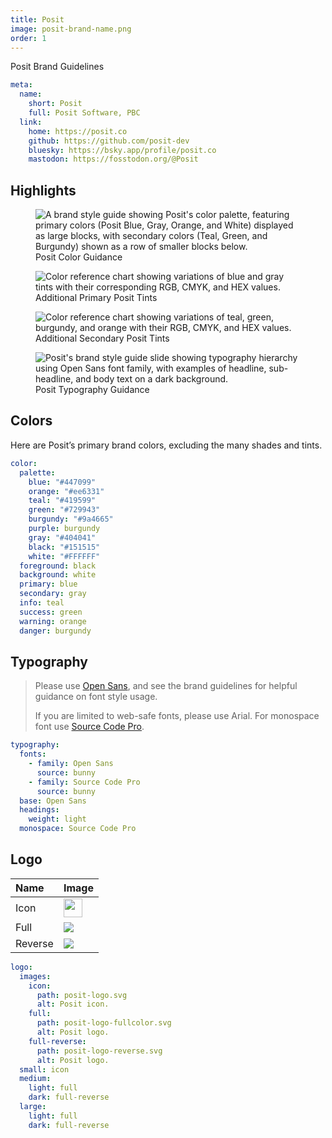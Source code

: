 ```yaml
---
title: Posit
image: posit-brand-name.png
order: 1
---
```


Posit Brand Guidelines

```.yaml
meta:
  name:
    short: Posit
    full: Posit Software, PBC
  link:
    home: https://posit.co
    github: https://github.com/posit-dev
    bluesky: https://bsky.app/profile/posit.co
    mastodon: https://fosstodon.org/@Posit
```

## Highlights

![Posit Color Guidance](posit-brand-colors.png){group="posit" alt="A brand style guide showing Posit's color palette, featuring primary colors (Posit Blue, Gray, Orange, and White) displayed as large blocks, with secondary colors (Teal, Green, and Burgundy) shown as a row of smaller blocks below."}

![Additional Primary Posit Tints](posit-brand-colors-primary.png){group="posit" alt="Color reference chart showing variations of blue and gray tints with their corresponding RGB, CMYK, and HEX values."}

![Additional Secondary Posit Tints](posit-brand-colors-secondary.png){group="posit" alt="Color reference chart showing variations of teal, green, burgundy, and orange with their RGB, CMYK, and HEX values."}

![Posit Typography Guidance](posit-brand-typography.png){group="posit" alt="Posit's brand style guide slide showing typography hierarchy using Open Sans font family, with examples of headline, sub-headline, and body text on a dark background."}

## Colors

Here are Posit's primary brand colors, excluding the many shades and tints.

```.yaml
color:
  palette:
    blue: "#447099"
    orange: "#ee6331"
    teal: "#419599"
    green: "#729943"
    burgundy: "#9a4665"
    purple: burgundy
    gray: "#404041"
    black: "#151515"
    white: "#FFFFFF"
  foreground: black
  background: white
  primary: blue
  secondary: gray
  info: teal
  success: green
  warning: orange
  danger: burgundy
```

## Typography

> Please use [Open Sans](https://fonts.google.com/specimen/Open+Sans "https://fonts.google.com/specimen/Open+Sans"), and see the brand guidelines for helpful guidance on font style usage.
>
> If you are limited to web-safe fonts, please use Arial. For monospace font use [Source Code Pro](https://fonts.google.com/specimen/Source+Code+Pro "https://fonts.google.com/specimen/Source+Code+Pro").

```.yaml
typography:
  fonts:
    - family: Open Sans
      source: bunny
    - family: Source Code Pro
      source: bunny
  base: Open Sans
  headings:
    weight: light
  monospace: Source Code Pro
```

## Logo

| Name | Image |
|:-----|:------|
| Icon | ![](posit-logo.svg){height="30px"} |
| Full | ![](posit-logo-fullcolor.svg) |
| Reverse | ![](posit-logo-reverse.svg){.bg-dark .p-1} |

```.yaml
logo:
  images:
    icon:
      path: posit-logo.svg
      alt: Posit icon.
    full:
      path: posit-logo-fullcolor.svg
      alt: Posit logo.
    full-reverse:
      path: posit-logo-reverse.svg
      alt: Posit logo.
  small: icon
  medium:
    light: full
    dark: full-reverse
  large:
    light: full
    dark: full-reverse
```
